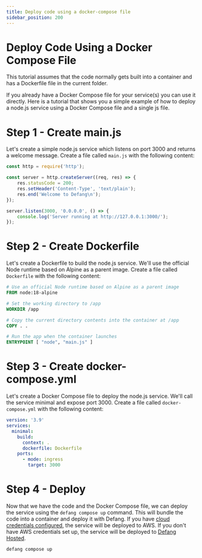 ```yaml
---
title: Deploy code using a docker-compose file
sidebar_position: 200
---
```


# Deploy Code Using a Docker Compose File

This tutorial assumes that the code normally gets built into a container and has a Dockerfile file in the current folder.

If you already have a Docker Compose file for your service(s) you can use it directly. Here is a tutorial that shows you a simple example of how to deploy a node.js service using a Docker Compose file and a single js file.

# Step 1 - Create main.js

Let's create a simple node.js service which listens on port 3000 and returns a welcome message. Create a file called `main.js` with the following content:

```javascript
const http = require('http');

const server = http.createServer((req, res) => {
    res.statusCode = 200;
    res.setHeader('Content-Type', 'text/plain');
    res.end('Welcome to Defang\n');
});

server.listen(3000, '0.0.0.0', () => {
    console.log('Server running at http://127.0.0.1:3000/');
});
```

# Step 2 - Create Dockerfile

Let's create a Dockerfile to build the node.js service. We'll use the official Node runtime based on Alpine as a parent image. Create a file called `Dockerfile` with the following content:

```dockerfile
# Use an official Node runtime based on Alpine as a parent image
FROM node:18-alpine

# Set the working directory to /app
WORKDIR /app

# Copy the current directory contents into the container at /app
COPY . .

# Run the app when the container launches
ENTRYPOINT [ "node", "main.js" ]
```

# Step 3 - Create docker-compose.yml

Let's create a Docker Compose file to deploy the node.js service. We'll call the service minimal and expose port 3000. Create a file called `docker-compose.yml` with the following content:

```yaml
version: '3.9'
services:
  minimal:
    build:
      context: .
      dockerfile: Dockerfile
    ports:
      - mode: ingress
        target: 3000		
```

# Step 4 - Deploy

Now that we have the code and the Docker Compose file, we can deploy the service using the `defang compose up` command. This will bundle the code into a container and deploy it with Defang. If you have [cloud credentials configured](../concepts/defang-byoc), the service will be deployed to AWS. If you don't have AWS credentials set up, the service will be deployed to [Defang Hosted](../concepts/defang-hosted).

```sh
defang compose up
```
